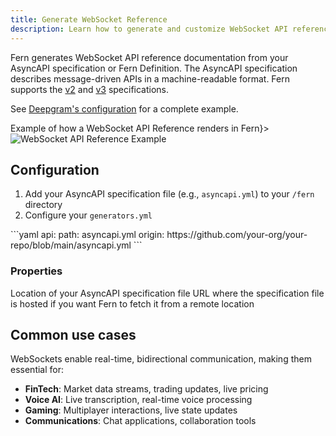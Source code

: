 ```yaml
---
title: Generate WebSocket Reference
description: Learn how to generate and customize WebSocket API reference documentation
---
```


Fern generates WebSocket API reference documentation from your AsyncAPI specification or Fern Definition. The AsyncAPI specification describes message-driven APIs in a machine-readable format. Fern supports the [v2](https://www.asyncapi.com/docs/reference/specification/v2.x) and [v3](https://www.asyncapi.com/docs/reference/specification/v3.0.0) specifications.

See [Deepgram's configuration](https://github.com/deepgram/deepgram-fern-config/blob/9a3d281d87963165df7cbb89c4883d5058abaf2e/fern/generators.yml#L5-L7) for a complete example.

<Frame caption={<a href="https://developers.deepgram.com/reference/text-to-speech-api/speak-streaming">Example of how a WebSocket API Reference renders in Fern</a>}>
  <img src="websocket-deepgram.png" alt="WebSocket API Reference Example" />
</Frame>

## Configuration

1. Add your AsyncAPI specification file (e.g., `asyncapi.yml`) to your `/fern` directory
1. Configure your `generators.yml`

<CodeBlock title='generators.yml'>
  ```yaml
api:
    path: asyncapi.yml
    origin: https://github.com/your-org/your-repo/blob/main/asyncapi.yml
  ```
</CodeBlock>

### Properties

<ParamField path="path" required>
    Location of your AsyncAPI specification file
</ParamField>

<ParamField path="origin">
    URL where the specification file is hosted if you want Fern to fetch it from a remote location
</ParamField>

## Common use cases

WebSockets enable real-time, bidirectional communication, making them essential for:

- **FinTech**: Market data streams, trading updates, live pricing
- **Voice AI**: Live transcription, real-time voice processing
- **Gaming**: Multiplayer interactions, live state updates
- **Communications**: Chat applications, collaboration tools